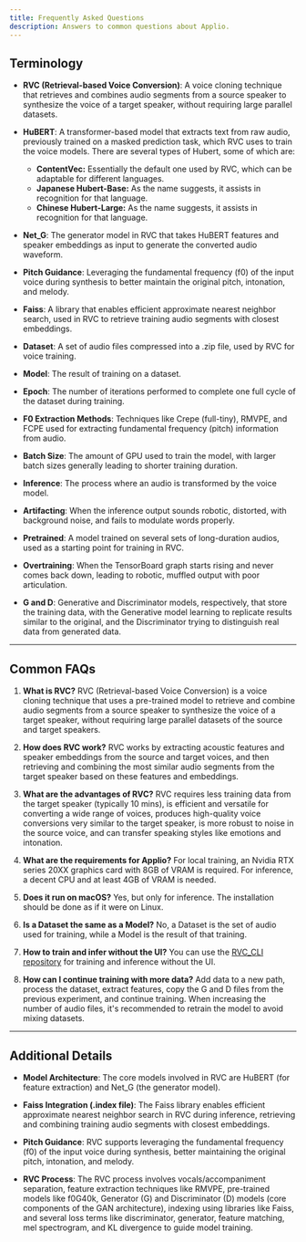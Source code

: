 ```yaml
---
title: Frequently Asked Questions
description: Answers to common questions about Applio.
---
```


## Terminology

- **RVC (Retrieval-based Voice Conversion)**: A voice cloning technique that retrieves and combines audio segments from a source speaker to synthesize the voice of a target speaker, without requiring large parallel datasets.

- **HuBERT**: A transformer-based model that extracts text from raw audio, previously trained on a masked prediction task, which RVC uses to train the voice models. There are several types of Hubert, some of which are:

  - **ContentVec:** Essentially the default one used by RVC, which can be adaptable for different languages.
  - **Japanese Hubert-Base:** As the name suggests, it assists in recognition for that language.
  - **Chinese Hubert-Large:** As the name suggests, it assists in recognition for that language.

- **Net_G**: The generator model in RVC that takes HuBERT features and speaker embeddings as input to generate the converted audio waveform.

- **Pitch Guidance**: Leveraging the fundamental frequency (f0) of the input voice during synthesis to better maintain the original pitch, intonation, and melody.

- **Faiss**: A library that enables efficient approximate nearest neighbor search, used in RVC to retrieve training audio segments with closest embeddings.

- **Dataset**: A set of audio files compressed into a .zip file, used by RVC for voice training.

- **Model**: The result of training on a dataset.

- **Epoch**: The number of iterations performed to complete one full cycle of the dataset during training.

- **F0 Extraction Methods**: Techniques like Crepe (full-tiny), RMVPE, and FCPE used for extracting fundamental frequency (pitch) information from audio.

- **Batch Size**: The amount of GPU used to train the model, with larger batch sizes generally leading to shorter training duration.

- **Inference**: The process where an audio is transformed by the voice model.

- **Artifacting**: When the inference output sounds robotic, distorted, with background noise, and fails to modulate words properly.

- **Pretrained**: A model trained on several sets of long-duration audios, used as a starting point for training in RVC.

- **Overtraining**: When the TensorBoard graph starts rising and never comes back down, leading to robotic, muffled output with poor articulation.

- **G and D**: Generative and Discriminator models, respectively, that store the training data, with the Generative model learning to replicate results similar to the original, and the Discriminator trying to distinguish real data from generated data.

--- 

## Common FAQs

1. **What is RVC?**
   RVC (Retrieval-based Voice Conversion) is a voice cloning technique that uses a pre-trained model to retrieve and combine audio segments from a source speaker to synthesize the voice of a target speaker, without requiring large parallel datasets of the source and target speakers.

2. **How does RVC work?**
   RVC works by extracting acoustic features and speaker embeddings from the source and target voices, and then retrieving and combining the most similar audio segments from the target speaker based on these features and embeddings.

3. **What are the advantages of RVC?**
   RVC requires less training data from the target speaker (typically 10 mins), is efficient and versatile for converting a wide range of voices, produces high-quality voice conversions very similar to the target speaker, is more robust to noise in the source voice, and can transfer speaking styles like emotions and intonation.

4. **What are the requirements for Applio?**
   For local training, an Nvidia RTX series 20XX graphics card with 8GB of VRAM is required. For inference, a decent CPU and at least 4GB of VRAM is needed.

5. **Does it run on macOS?**
   Yes, but only for inference. The installation should be done as if it were on Linux.

6. **Is a Dataset the same as a Model?**
   No, a Dataset is the set of audio used for training, while a Model is the result of that training.

7. **How to train and infer without the UI?**
   You can use the [RVC_CLI repository](https://github.com/blaisewf/rvc_cli) for training and inference without the UI.

8. **How can I continue training with more data?**
   Add data to a new path, process the dataset, extract features, copy the G and D files from the previous experiment, and continue training. When increasing the number of audio files, it's recommended to retrain the model to avoid mixing datasets.

---

## Additional Details

- **Model Architecture**: The core models involved in RVC are HuBERT (for feature extraction) and Net_G (the generator model).

- **Faiss Integration (.index file)**: The Faiss library enables efficient approximate nearest neighbor search in RVC during inference, retrieving and combining training audio segments with closest embeddings.

- **Pitch Guidance**: RVC supports leveraging the fundamental frequency (f0) of the input voice during synthesis, better maintaining the original pitch, intonation, and melody.

- **RVC Process**: The RVC process involves vocals/accompaniment separation, feature extraction techniques like RMVPE, pre-trained models like f0G40k, Generator (G) and Discriminator (D) models (core components of the GAN architecture), indexing using libraries like Faiss, and several loss terms like discriminator, generator, feature matching, mel spectrogram, and KL divergence to guide model training.